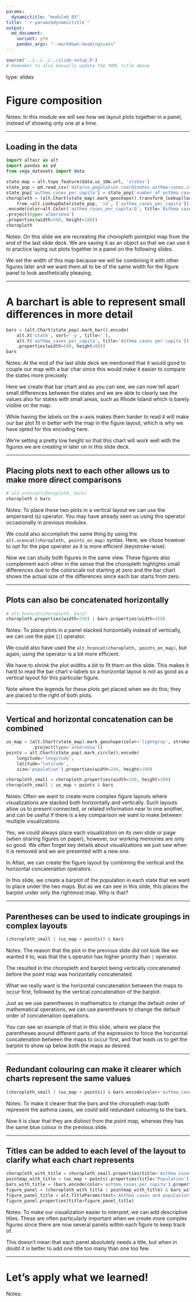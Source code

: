 ```yaml
---
params:
  dynamictitle: "module6_03"
title: "`r params$dynamictitle`"
output:
  md_document:
    variant: gfm
    pandoc_args: "--markdown-headings=atx"
---
```


```r
source('../../../../slide-setup.R')
# Remember to also manually update the YAML title above
```

type: slides


# Figure composition

Notes:
In this module we will see how we layout plots together
in a panel, instead of showing only one at a time.

---

## Loading in the data

```python
import altair as alt
import pandas as pd
from vega_datasets import data

state_map = alt.topo_feature(data.us_10m.url, 'states')
state_pop = pd.read_csv('data/us_population_coordinates_asthma-cases.csv')
state_pop['asthma_cases_per_capita'] = state_pop['number_of_asthma_cases'] / state_pop['population']
choropleth = (alt.Chart(state_map).mark_geoshape().transform_lookup(lookup='id',
    from_=alt.LookupData(state_pop, 'id', ['asthma_cases_per_capita']))
.encode(color=alt.Color('asthma_cases_per_capita:Q', title='Asthma cases per capita'))
.project(type='albersUsa')
.properties(width=500, height=180))
choropleth
```

Notes:
On this slide we are recreating the choropleth pointplot map
from the end of the last slide deck.
We are saving it as an object so that we can use it to practice
laying out plots together in a panel on the following slides.

We set the width of this map because we will be combining it 
with other figures later and we want them all to be of the same width
for the figure panel to look aesthetically pleasing.

---

# A barchart is able to represent small differences in more detail

```python
bars = (alt.Chart(state_pop).mark_bar().encode(
    alt.X('state', sort='-y', title=''),
    alt.Y('asthma_cases_per_capita', title='Asthma cases per capita'))
    .properties(width=500, height=80))
bars
```

Notes:
At the end of the last slide deck
we mentioned that it would good to couple our map with a bar char
since this would make it easier to compare the states more precisely.

Here we create that bar chart and as you can see,
we can now tell apart small differences between the states
and we are able to clearly see the values also for states with small areas,
such as Rhode Island which is barely visible on the map.

While having the labels on the x-axis makes them harder to read
it will make our bar plot fit in better with the map in the figure layout,
which is why we have opted for this encoding here.

We're setting a pretty low height so that this chart will work well 
with the figures we are creating in later on in this slide deck.

---

## Placing plots next to each other allows us to make more direct comparisons

```python
# alt.vconcat(choropleth, bars)
choropleth & bars
```

Notes:
To place these two plots in a vertical layout
we can use the ampersand (`&`) operator.
You may have already seen us using this operator occasionally in previous modules.

We could also accomplish the same thing by using the `alt.vconcat(choropleth, points_on_map)` 
syntax.
Here, we chose however to opt for the pipe operator as it is more efficient (keystroke-wise). 

Now we can study both figures in the same view.
These figures also complement each other in the sense that the choropleth
highlights small differences due to the colorscale not starting at zero
and the bar chart shows the actual size of the differences
since each bar starts from zero.

---

## Plots can also be concatenated horizontally

```python
# alt.hconcat(choropleth, bars)
choropleth.properties(width=250) | bars.properties(width=450)
```

Notes:
To place plots in a panel stacked horizontally instead of vertically,
we can use the pipe (`|`) operator.

We could also have used the `alt.hconcat(choropleth, points_on_map)`,
but again, using the operator is a bit more efficient.

We have to shrink the plot widths a bit to fit them on this slide.
This makes it hard to read the bar chart x-labels
so a horizontal layout is not as good as a vertical layout for this particular figure.

Note where the legends for these plots get placed when we do this;
they are placed to the right of both plots.

---

## Vertical and horizontal concatenation can be combined

```python
us_map = (alt.Chart(state_map).mark_geoshape(color='lightgray', stroke='white')
          .project(type='albersUsa'))
points = alt.Chart(state_pop).mark_circle().encode(
    longitude='longitude',
    latitude='latitude',
    size='population').properties(width=240, height=100)

choropleth_small = choropleth.properties(width=240, height=100)
choropleth_small | us_map + points & bars
```

Notes:
Often we want to create more complex figure layouts
where visualizations are stacked both horizontally and vertically.
Such layouts allow us to present connected, or related information near to one another,
and can be useful if there is a key comparison we want to make
between multiple visualizations. 

Yes, we could always place each visualization on its own slide or page 
(when sharing figures on paper),
however, our working memories are only so good. 
We often forget key details about visualizations we 
just saw when it is removed and we are presented with a new one.

In Altair,
we can create the figure layout
by combining the vertical and the horizontal concatenation operators.

In this slide,
we create a barplot of the population in each state
that we want to place under the two maps.
But as we can see in this slide,
this places the barplot under only the rightmost map.
Why is that?

---

## Parentheses can be used to indicate groupings in complex layouts

```python
(choropleth_small | (us_map + points)) & bars
```

Notes:
The reason that the plot in the previous slide did not look like we wanted it to, 
was that the `&` operator has higher priority than `|` operator.

The resulted in the choropleth and barplot being vertically concatenated
before the point map was horizontally concatenated.

What we really want is the horizontal concatenation between the maps 
to occur first, followed by the vertical concatenation of the barplot.

Just as we use parentheses in mathematics to change the default order 
of mathematical operations, we can use parentheses to change the default order 
of concatenation operations.

You can see an example of that in this slide,
where we place the parentheses around different parts of the expression
to force the horizontal concatenation between the maps 
to occur first, and that leads us to get the barplot to show up below both the maps
as desired.

---

## Redundant colouring can make it clearer which charts represent the same values

```python
(choropleth_small | (us_map + points)) & bars.encode(color='asthma_cases_per_capita')
```

Notes:
To make it clearer that the bars and the choropleth map
both represent the asthma cases,
we could add redundant colouring to the bars.

Now it is clear that they are distinct from the point map,
whereas they has the same blue colour in the previous slide.

---

## Titles can be added to each level of the layout to clarify what each chart represents

```python
choropleth_with_title = choropleth_small.properties(title='Asthma cases per capita')
pointmap_with_title = (us_map + points).properties(title='Population')
bars_with_title = (bars.encode(color='asthma_cases_per_capita').properties(title='Asthma cases per capita'))
figure_panel = (choropleth_with_title | pointmap_with_title) & bars_with_title
figure_panel_title = alt.TitleParams(text='Asthma cases and population', dx=220)
figure_panel.properties(title=figure_panel_title)
```

Notes:
To make our visualization easier to interpret,
we can add descriptive titles.
These are often particularly important when we create more complex figures
since there are now several panels within each figure to keep track of.

This doesn't mean that each panel absolutely needs a title,
but when in doubt it is better to add one title too many than one too few.

---

# Let's apply what we learned!

Notes: <br>
